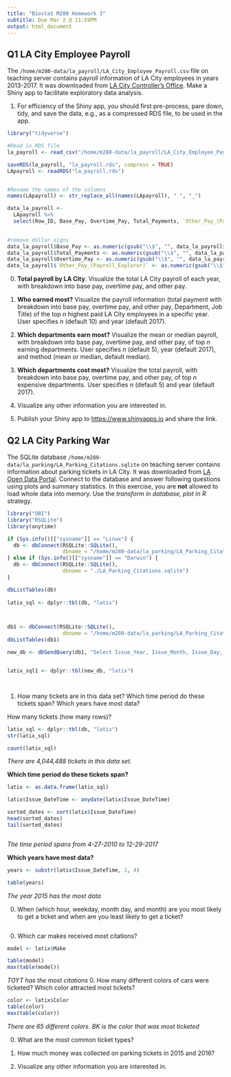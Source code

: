 ```yaml
---
title: "Biostat M280 Homework 3"
subtitle: Due Mar 2 @ 11:59PM
output: html_document
---
```




## Q1 LA City Employee Payroll

The `/home/m280-data/la_payroll/LA_City_Employee_Payroll.csv` file on teaching server contains payroll information of LA City employees in years 2013-2017. It was downloaded from [LA City Controller's Office](https://controllerdata.lacity.org/Payroll/City-Employee-Payroll/pazn-qyym). Make a Shiny app to facilitate exploratory data analysis. 

1. For efficiency of the Shiny app, you should first pre-process, pare down, tidy, and save the data, e.g., as a compressed RDS file, to be used in the app.


```r
library("tidyverse")
```

```r

#Read in RDS file
la_payroll <- read_csv("/home/m280-data/la_payroll/LA_City_Employee_Payroll.csv")

saveRDS(la_payroll, "la_payroll.rds", compress = TRUE)
LApayroll <- readRDS("la_payroll.rds")


#Rename the names of the columns
names(LApayroll) <- str_replace_all(names(LApayroll), " ", "_")

data_la_payroll <- 
  LApayroll %>% 
  select(Row_ID, Base_Pay, Overtime_Pay, Total_Payments, `Other_Pay_(Payroll_Explorer)`, Department_Title, Job_Class_Title, Year)  
  

#remove dollar signs
data_la_payroll$Base_Pay <- as.numeric(gsub("\\$", "", data_la_payroll$Base_Pay))
data_la_payroll$Total_Payments <- as.numeric(gsub("\\$", "", data_la_payroll$Total_Payments))
data_la_payroll$Overtime_Pay <- as.numeric(gsub("\\$", "", data_la_payroll$Overtime_Pay))
data_la_payroll$`Other_Pay_(Payroll_Explorer)` <- as.numeric(gsub("\\$", "", data_la_payroll$`Other_Pay_(Payroll_Explorer)`))

```

0. **Total payroll by LA City**. Visualize the total LA City payroll of each year, with breakdown into base pay, overtime pay, and other pay.

0. **Who earned most?** Visualize the payroll information (total payment with breakdown into base pay, overtime pay, and other pay, Department, Job Title) of the top $n$ highest paid LA City employees in a specific year. User specifies $n$ (default 10) and year (default 2017).

0. **Which departments earn most?** Visualize the mean or median payroll, with breakdown into base pay, overtime pay, and other pay, of top $n$ earning departments. User specifies $n$ (default 5), year (default 2017), and method (mean or median, default median).

0. **Which departments cost most?** Visualize the total payroll, with breakdown into base pay, overtime pay, and other pay, of top $n$ expensive departments. User specifies $n$ (default 5) and year (default 2017).

0. Visualize any other information you are interested in.

0. Publish your Shiny app to <https://www.shinyapps.io> and share the link.

## Q2 LA City Parking War

The SQLite database `/home/m280-data/la_parking/LA_Parking_Citations.sqlite` on teaching server contains information about parking tickets in LA City. It was downloaded from [LA Open Data Portal](https://data.lacity.org/A-Well-Run-City/Parking-Citations/wjz9-h9np). Connect to the database and answer following questions using plots and summary statistics. In this exercise, you are **not** allowed to load whole data into memory. Use the _transform in database, plot in R_ strategy.


```r
library("DBI")
library("RSQLite")
library(anytime)
```


```r

if (Sys.info()[["sysname"]] == "Linux") {
  db <- dbConnect(RSQLite::SQLite(),
                  dbname = "/home/m280-data/la_parking/LA_Parking_Citations.sqlite")
} else if (Sys.info()[["sysname"]] == "Darwin") {
  db <- dbConnect(RSQLite::SQLite(),
                  dbname = "./LA_Parking_Citations.sqlite")
}

dbListTables(db)
 
latix_sql <- dplyr::tbl(db, "latix")



db1 <- dbConnect(RSQLite::SQLite(),
                  dbname = "/home/m280-data/la_parking/LA_Parking_Citations_Extra.sqlite")
dbListTables(db1)

new_db <- dbSendQuery(db1, "Select Issue_Year, Issue_Month, Issue_Day, Issue_Hour, Issue_Minute, Make, Violation_Description FROM latix")


latix_sql1 <- dplyr::tbl(new_db, "latix")




```


1. How many tickets are in this data set? Which time period do these tickets span? Which years have most data?

How many tickets (how many rows)?

```r

latix_sql <- dplyr::tbl(db, "latix")
str(latix_sql)

count(latix_sql)

```


  *There are 4,044,488 tickets in this data set.*

**Which time period do these tickets span?**
```r
latix <- as.data.frame(latix_sql)

latix$Issue_DateTime <- anydate(latix$Issue_DateTime)

sorted_dates <- sort(latix$Issue_DateTime)
head(sorted_dates)
tail(sorted_dates)



```

*The time period spans from 4-27-2010 to 12-29-2017*



**Which years have most data?**
```r
years <- substr(latix$Issue_DateTime, 1, 4)

table(years)

```
*The year 2015 has the most data*



0. When (which hour, weekday, month day, and month) are you most likely to get a ticket and when are you least likely to get a ticket?

```r


```

0. Which car makes received most citations?
```r
model <- latix$Make

table(model)
max(table(model))


```

*TOYT has the most citations*
0. How many different colors of cars were ticketed? Which color attracted most tickets?
```r

color <- latix$Color
table(color)
max(table(color))

```
*There are 65 different colors. BK is the color that was most ticketed*

0. What are the most common ticket types?

0. How much money was collected on parking tickets in 2015 and 2016?

0. Visualize any other information you are interested in.